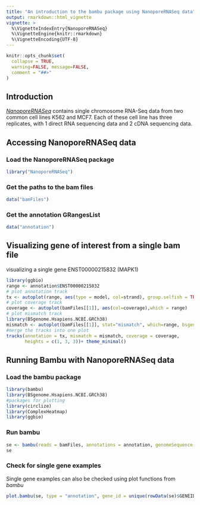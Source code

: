 ```yaml
---
title: "An introduction to the bambu package using NanoporeRNASeq data"
output: rmarkdown::html_vignette
vignette: >
  %\VignetteIndexEntry{NanoporeRNASeq}
  %\VignetteEngine{knitr::rmarkdown}
  %\VignetteEncoding{UTF-8}
---
```




```r
knitr::opts_chunk$set(
  collapse = TRUE,
  warning=FALSE, message=FALSE,
  comment = "##>"
)
```

## Introduction
*[NanoporeRNASeq](https://github.com/GoekeLab/NanoporeRNASeq)* contains single chromosome RNA-Seq data from two common cell lines K562 and MCF7. Each of these cell line has three replicates, with 1 direct RNA sequencing data and 2 cDNA sequencing data. 

## Accessing NanoporeRNASeq data
### Load the NanoporeRNASeq package
```r
library("NanoporeRNASeq")
```

### Get the paths to the bam files
```r
data("bamFiles")
```

### Get the annotation GRangesList
```r
data("annotation")
```

## Visualizing gene of interest from a single bam file
visualizing a single gene ENST00000215832 (MAPK1)
```r
library(ggbio)
range <- annotation$ENST00000215832
# plot annotation track
tx <- autoplot(range, aes(type = model, col=strand), group.selfish = TRUE)
# plot coverage track
coverage <- autoplot(bamFiles[[1]], aes(col=coverage),which = range)
# plot mismatch track
library(BSgenome.Hsapiens.NCBI.GRCh38)
mismatch <- autoplot(bamFiles[[1]], stat="mismatch", which=range, bsgenome=Hsapiens)
#merge the tracks into one plot
tracks(annotation = tx, mismatch = mismatch, coverage = coverage,
       heights = c(1, 3, 3))+ theme_minimal()
```

## Running Bambu with NanoporeRNASeq data
### Load the bambu package
```r
library(bambu)
library(BSgenome.Hsapiens.NCBI.GRCh38)
#packages for plotting
library(circlize)
library(ComplexHeatmap)
library(ggbio)
```

### Run bambu
```r
se <- bambu(reads = bamFiles, annotations = annotation, genomeSequence = "BSgenome.Hsapiens.NCBI.GRCh38", extendAnnotations = TRUE, verbose = FALSE, ncore = 1)
se
```

### Check for single gene examples
Single gene examples can also be checked using plot functions from *bambu*
```r
plot.bambu(se, type = "annotation", gene_id = unique(rowData(se)$GENEID)[10])
```
